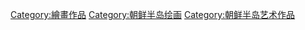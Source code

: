 [[Category:繪畫作品|Category:繪畫作品]]
[[Category:朝鲜半岛绘画|Category:朝鲜半岛绘画]]
[[Category:朝鲜半岛艺术作品|Category:朝鲜半岛艺术作品]]